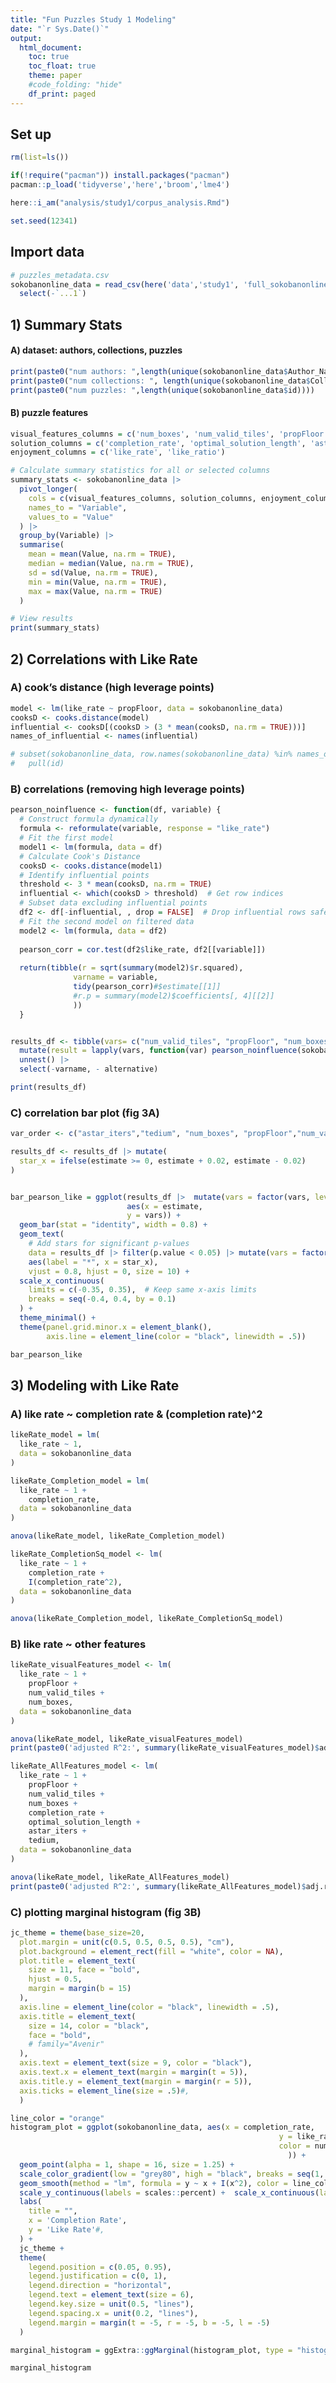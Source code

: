 ```yaml
---
title: "Fun Puzzles Study 1 Modeling"
date: "`r Sys.Date()`"
output:
  html_document:
    toc: true
    toc_float: true
    theme: paper
    #code_folding: "hide"
    df_print: paged
---
```


## Set up
```r
rm(list=ls())
```

```r
if(!require("pacman")) install.packages("pacman")
pacman::p_load('tidyverse','here','broom','lme4')

here::i_am("analysis/study1/corpus_analysis.Rmd")

set.seed(12341)

```

## Import data

```r
# puzzles_metadata.csv
sokobanonline_data = read_csv(here('data','study1', 'full_sokobanonline_df.csv')) |>
  select(-`...1`)
```

## 1) Summary Stats

#### A) dataset: authors, collections, puzzles
```r
print(paste0("num authors: ",length(unique(sokobanonline_data$Author_Name)))) 
print(paste0("num collections: ", length(unique(sokobanonline_data$Collection_Name)))) 
print(paste0("num puzzles: ",length(unique(sokobanonline_data$id)))) 
```

#### B) puzzle features

```r
visual_features_columns = c('num_boxes', 'num_valid_tiles', 'propFloor' )
solution_columns = c('completion_rate', 'optimal_solution_length', 'astar_iters', 'tedium')
enjoyment_columns = c('like_rate', 'like_ratio')

# Calculate summary statistics for all or selected columns
summary_stats <- sokobanonline_data |> 
  pivot_longer(
    cols = c(visual_features_columns, solution_columns, enjoyment_columns),
    names_to = "Variable",
    values_to = "Value"
  ) |>
  group_by(Variable) |> 
  summarise(
    mean = mean(Value, na.rm = TRUE),
    median = median(Value, na.rm = TRUE),
    sd = sd(Value, na.rm = TRUE),
    min = min(Value, na.rm = TRUE),
    max = max(Value, na.rm = TRUE)
  )

# View results
print(summary_stats)

```

## 2) Correlations with Like Rate

### A) cook's distance (high leverage points)

```r
model <- lm(like_rate ~ propFloor, data = sokobanonline_data)
cooksD <- cooks.distance(model)
influential <- cooksD[(cooksD > (3 * mean(cooksD, na.rm = TRUE)))]
names_of_influential <- names(influential)

# subset(sokobanonline_data, row.names(sokobanonline_data) %in% names_of_influential) |>
#   pull(id)
```


### B) correlations (removing high leverage points)

```r
pearson_noinfluence <- function(df, variable) {
  # Construct formula dynamically
  formula <- reformulate(variable, response = "like_rate")
  # Fit the first model
  model1 <- lm(formula, data = df)
  # Calculate Cook's Distance
  cooksD <- cooks.distance(model1)
  # Identify influential points
  threshold <- 3 * mean(cooksD, na.rm = TRUE)
  influential <- which(cooksD > threshold)  # Get row indices
  # Subset data excluding influential points
  df2 <- df[-influential, , drop = FALSE]  # Drop influential rows safely
  # Fit the second model on filtered data
  model2 <- lm(formula, data = df2)
  
  pearson_corr = cor.test(df2$like_rate, df2[[variable]])
  
  return(tibble(r = sqrt(summary(model2)$r.squared),
              varname = variable,
              tidy(pearson_corr)#$estimate[[1]]
              #r.p = summary(model2)$coefficients[, 4][[2]]
              ))
  }


results_df <- tibble(vars= c("num_valid_tiles", "propFloor", "num_boxes", "tedium", "astar_iters")) |>
  mutate(result = lapply(vars, function(var) pearson_noinfluence(sokobanonline_data, variable = var))) |>
  unnest() |>
  select(-varname, - alternative)

print(results_df)

```

### C) correlation bar plot (fig 3A)

```r
var_order <- c("astar_iters","tedium", "num_boxes", "propFloor","num_valid_tiles")

results_df <- results_df |> mutate(
  star_x = ifelse(estimate >= 0, estimate + 0.02, estimate - 0.02)
)


bar_pearson_like = ggplot(results_df |>  mutate(vars = factor(vars, levels = var_order)),
                          aes(x = estimate,
                          y = vars)) +
  geom_bar(stat = "identity", width = 0.8) +
  geom_text(
    # Add stars for significant p-values
    data = results_df |> filter(p.value < 0.05) |> mutate(vars = factor(vars, levels = var_order)),
    aes(label = "*", x = star_x),  
    vjust = 0.8, hjust = 0, size = 10) +
  scale_x_continuous(
    limits = c(-0.35, 0.35),  # Keep same x-axis limits
    breaks = seq(-0.4, 0.4, by = 0.1)  
  ) +
  theme_minimal() +
  theme(panel.grid.minor.x = element_blank(),
        axis.line = element_line(color = "black", linewidth = .5))

bar_pearson_like
```

## 3) Modeling with Like Rate 

### A) like rate ~ completion rate & (completion rate)^2

```r
likeRate_model = lm(
  like_rate ~ 1,
  data = sokobanonline_data
)

likeRate_Completion_model = lm(
  like_rate ~ 1 + 
    completion_rate,
  data = sokobanonline_data
)

anova(likeRate_model, likeRate_Completion_model)

likeRate_CompletionSq_model <- lm(
  like_rate ~ 1 +
    completion_rate +
    I(completion_rate^2), 
  data = sokobanonline_data
)

anova(likeRate_Completion_model, likeRate_CompletionSq_model)
```

### B) like rate ~ other features 

```r
likeRate_visualFeatures_model <- lm(
  like_rate ~ 1 +
    propFloor + 
    num_valid_tiles +
    num_boxes, 
  data = sokobanonline_data
)

anova(likeRate_model, likeRate_visualFeatures_model)
print(paste0('adjusted R^2:', summary(likeRate_visualFeatures_model)$adj.r.squared))

likeRate_AllFeatures_model <- lm(
  like_rate ~ 1 +
    propFloor + 
    num_valid_tiles +
    num_boxes +
    completion_rate + 
    optimal_solution_length +
    astar_iters + 
    tedium, 
  data = sokobanonline_data
)

anova(likeRate_model, likeRate_AllFeatures_model)
print(paste0('adjusted R^2:', summary(likeRate_AllFeatures_model)$adj.r.squared))
```

### C) plotting marginal histogram (fig 3B)

```r
jc_theme = theme(base_size=20,
  plot.margin = unit(c(0.5, 0.5, 0.5, 0.5), "cm"),
  plot.background = element_rect(fill = "white", color = NA),
  plot.title = element_text(
    size = 11, face = "bold",
    hjust = 0.5,
    margin = margin(b = 15)
  ),
  axis.line = element_line(color = "black", linewidth = .5),
  axis.title = element_text(
    size = 14, color = "black",
    face = "bold",
    # family="Avenir"
  ),
  axis.text = element_text(size = 9, color = "black"),
  axis.text.x = element_text(margin = margin(t = 5)),
  axis.title.y = element_text(margin = margin(r = 5)),
  axis.ticks = element_line(size = .5)#,
  )
```

```r
line_color = "orange"
histogram_plot = ggplot(sokobanonline_data, aes(x = completion_rate, 
                                                            y = like_rate,
                                                            color = num_boxes
                                                              )) + 
  geom_point(alpha = 1, shape = 16, size = 1.25) +
  scale_color_gradient(low = "grey80", high = "black", breaks = seq(1, 11, by = 1)) + 
  geom_smooth(method = "lm", formula = y ~ x + I(x^2), color = line_color, se= TRUE,fill = line_color, alpha = 0.2) +
  scale_y_continuous(labels = scales::percent) +  scale_x_continuous(labels = scales::percent) +
  labs(
    title = "",
    x = 'Completion Rate',
    y = 'Like Rate'#,
  ) +
  jc_theme +
  theme(
    legend.position = c(0.05, 0.95),  
    legend.justification = c(0, 1),  
    legend.direction = "horizontal",  
    legend.text = element_text(size = 6), 
    legend.key.size = unit(0.5, "lines"),  
    legend.spacing.x = unit(0.2, "lines"), 
    legend.margin = margin(t = -5, r = -5, b = -5, l = -5) 
  )

marginal_histogram = ggExtra::ggMarginal(histogram_plot, type = "histogram")

marginal_histogram

```